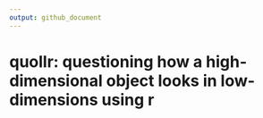 ```yaml
---
output: github_document
---
```


# quollr: questioning how a high-dimensional object looks in low-dimensions using r 
<!--<img src="man/figures/logo.png" align="right" height="139" alt="" />-->



